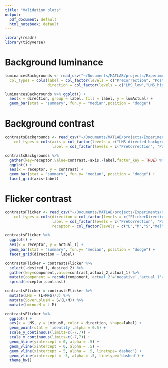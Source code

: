 ```yaml
---
title: "Validation plots"
output:
  pdf_document: default
  html_notebook: default
---
```

```r
library(readr)
library(tidyverse)
```
# Background luminance
```r
luminancesBackgrounds <- read_csv("~/Documents/MATLAB/projects/Experiments/OLApproach_Psychophysics/protocols/MeLMSens/data/processed/HERO_GKA/20181019_session_3/HERO_GKA-session_3-luminancesBackgrounds.csv", 
  col_types = cols(label = col_factor(levels = c("PreCorrection", "PostCorrection", "PostSession")),
                   direction = col_factor(levels = c("LMS_low","LMS_high","Mel_low","Mel_high"))))

luminancesBackgrounds %>% ggplot() +
  aes(x = direction, group = label, fill = label, y = lumActual) +
  geom_bar(stat = "summary", fun.y = "median",position = "dodge")
```

\pagebreak

# Background contrast

```r
contrastsBackgrounds <- read_csv("~/Documents/MATLAB/projects/Experiments/OLApproach_Psychophysics/protocols/MeLMSens/data/processed/HERO_GKA/20181019_session_3/HERO_GKA-session_3-contrastsBackgrounds.csv", 
    col_types = cols(axis = col_factor(levels = c("LMS-directed backgrounds", "Mel-directed backgrounds")), 
                     label = col_factor(levels = c("PreCorrection", "PostCorrection", "PostSession"))))

contrastsBackgrounds %>%
  gather(key=receptor,value=contrast,-axis,-label,factor_key = TRUE) %>%
  ggplot() +
  aes(x = receptor, y = contrast) +
  geom_bar(stat = "summary", fun.y= "median", position = "dodge") +
  facet_grid(axis~label)
```

\pagebreak

# Flicker contrast

```r
contrastsFlicker <- read_csv("~/Documents/MATLAB/projects/Experiments/OLApproach_Psychophysics/protocols/MeLMSens/data/processed/HERO_GKA/20181019_session_3/HERO_GKA-session_3-contrastsFlicker.csv", 
    col_types = cols(direction = col_factor(levels = c("FlickerDirection_LMS_high", "FlickerDirection_LMS_low", "FlickerDirection_Mel_high", "FlickerDirection_Mel_low")), 
                     label = col_factor(levels = c("PreCorrection", "PostCorrection", "PostSession")),
                     receptor = col_factor(levels = c("L","M","S","Mel"))))

contrastsFlicker %>%
  ggplot() +
  aes(x = receptor, y = actual_1) + 
  geom_bar(stat = "summary", fun.y= "median", position = "dodge") +
  facet_grid(direction ~ label)

contrastsFlicker = contrastsFlicker %>%
  select(-desired_1,-desired_2) %>%
  gather(key=component,value=contrast,actual_2,actual_1) %>%
  mutate(component = recode(component,'actual_2'='negative','actual_1'='positive')) %>%
  spread(receptor,contrast)

contrastsFlicker = contrastsFlicker %>%
  mutate(LMS = (L+M+S)/3) %>%
  mutate(SoverLplusM = S/(L+M)) %>%
  mutate(LminusM = L-M)

contrastsFlicker %>%
  ggplot() +
  aes(x = LMS, y = LminusM, color = direction, shape=label) +
  geom_point(stat = 'identity',alpha = 0.5) +
  scale_y_continuous(limits=c(-7,7)) +
  scale_x_continuous(limits=c(-7,7)) +
  geom_hline(yintercept = 0, alpha = .5) +
  geom_vline(xintercept = 0, alpha = .5) +
  geom_vline(xintercept = 5, alpha = .5, linetype='dashed') +
  geom_vline(xintercept = -5, alpha = .5, linetype='dashed') +
  theme_bw()
```